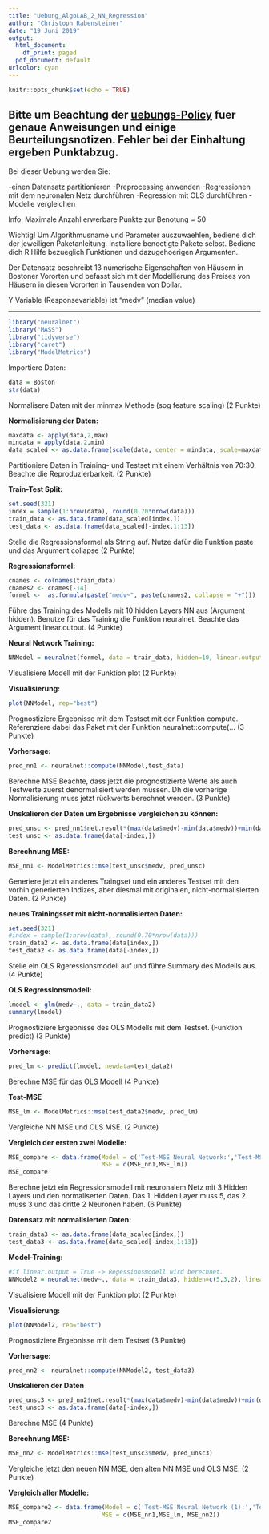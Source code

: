 ```yaml
---
title: "Uebung_AlgoLAB_2_NN_Regression"
author: "Christoph Rabensteiner"
date: "19 Juni 2019"
output:
  html_document:
    df_print: paged
  pdf_document: default
urlcolor: cyan
---
```


```r
knitr::opts_chunk$set(echo = TRUE)
```
Bitte um Beachtung der [uebungs-Policy](https://weblearn.fh-kufstein.ac.at/mod/page/view.php?id=46374) fuer genaue Anweisungen und einige Beurteilungsnotizen. Fehler bei der Einhaltung ergeben Punktabzug.
---

Bei dieser Uebung werden Sie:

-einen Datensatz partitionieren
-Preprocessing anwenden
-Regressionen mit dem neuronalen Netz durchführen
-Regression mit OLS durchführen
-Modelle vergleichen

Info: Maximale Anzahl erwerbare Punkte zur Benotung = 50

Wichtig!
Um Algorithmusname und Parameter auszuwaehlen, bediene dich der jeweiligen Paketanleitung.
Installiere benoetigte Pakete selbst.
Bediene dich R Hilfe bezueglich Funktionen und dazugehoerigen Argumenten.

Der Datensatz beschreibt 13 numerische Eigenschaften von Häusern in Bostoner Vororten und befasst sich mit der Modellierung des Preises von Häusern in diesen Vororten in Tausenden von Dollar.

Y Variable (Responsevariable) ist "medv" (median value)

---
```r
library("neuralnet")
library("MASS")
library("tidyverse")
library("caret")
library("ModelMetrics")
```


Importiere Daten:
```r
data = Boston
str(data)
```

Normalisere Daten mit der minmax Methode (sog feature scaling)
(2 Punkte)

**Normalisierung der Daten:**
```r
maxdata <- apply(data,2,max)
mindata = apply(data,2,min)
data_scaled <- as.data.frame(scale(data, center = mindata, scale=maxdata-mindata))
```

Partitioniere Daten in Training- und Testset mit einem Verhältnis von 70:30. Beachte die Reproduzierbarkeit.
 (2 Punkte)
 
**Train-Test Split:**
```r
set.seed(321)
index = sample(1:nrow(data), round(0.70*nrow(data)))
train_data <- as.data.frame(data_scaled[index,])
test_data <- as.data.frame(data_scaled[-index,1:13])
```

Stelle die Regressionsformel als String auf. Nutze dafür die Funktion paste und das Argument collapse
 (2 Punkte)

**Regressionsformel:** 
```r
cnames <- colnames(train_data)
cnames2 <- cnames[-14]
formel <-  as.formula(paste("medv~", paste(cnames2, collapse = "+")))
```

Führe das Training des Modells mit 10 hidden Layers NN aus (Argument hidden).
Benutze für das Training die Funktion neuralnet.
Beachte das Argument linear.output.
 (4 Punkte)
 
**Neural Network Training:**
```r
NNModel = neuralnet(formel, data = train_data, hidden=10, linear.output = T)
```

Visualisiere Modell mit der Funktion plot
 (2 Punkte)

**Visualisierung: **


```r
plot(NNModel, rep="best")
```

Prognostiziere Ergebnisse mit dem Testset mit der Funktion compute.
Referenziere dabei das Paket mit der Funktion 
neuralnet::compute(...
(3 Punkte) 

**Vorhersage:**
```r
pred_nn1 <- neuralnet::compute(NNModel,test_data)
```

Berechne MSE
Beachte, dass jetzt die prognostizierte Werte als auch Testwerte zuerst denormalisiert werden müssen. Dh die vorherige Normalisierung muss jetzt rückwerts berechnet werden.
 (3 Punkte)
 
**Unskalieren der Daten um Ergebnisse vergleichen zu können:**
```r
pred_unsc <- pred_nn1$net.result*(max(data$medv)-min(data$medv))+min(data$medv)
test_unsc <- as.data.frame(data[-index,])
```

**Berechnung MSE:**
```r
MSE_nn1 <- ModelMetrics::mse(test_unsc$medv, pred_unsc)
```

Generiere jetzt ein anderes Traingset und ein anderes Testset mit den vorhin generierten Indizes, aber diesmal mit originalen, nicht-normalisierten Daten. 
 (2 Punkte)
 
**neues Trainingsset mit nicht-normalisierten Daten:**
```r
set.seed(321)
#index = sample(1:nrow(data), round(0.70*nrow(data)))
train_data2 <- as.data.frame(data[index,])
test_data2 <- as.data.frame(data[-index,])
```

Stelle ein OLS Rgeressionsmodell auf und führe Summary des Modells aus.
 (4 Punkte)
 
**OLS Regressionsmodell:**
```r
lmodel <- glm(medv~., data = train_data2)
summary(lmodel)
```

Prognostiziere Ergebnisse des OLS Modells mit dem Testset. (Funktion predict)
 (3 Punkte)
 
**Vorhersage:**
```r
pred_lm <- predict(lmodel, newdata=test_data2) 
```

Berechne MSE für das OLS Modell
 (4 Punkte)
 
**Test-MSE**
```r
MSE_lm <- ModelMetrics::mse(test_data2$medv, pred_lm)
```

Vergleiche NN MSE und OLS MSE. 
 (2 Punkte)
 
**Vergleich der ersten zwei Modelle:**
```r
MSE_compare <- data.frame(Model = c('Test-MSE Neural Network:','Test-MSE Linear Model:'),
                          MSE = c(MSE_nn1,MSE_lm))
MSE_compare
```
Berechne jetzt ein Regressionsmodell mit neuronalem Netz mit 3 Hidden Layers und den normaliserten Daten. Das 1. Hidden Layer muss 5, das 2. muss 3 und das dritte 2 Neuronen haben. (6 Punkte)

**Datensatz mit normalisierten Daten:**
```r
train_data3 <- as.data.frame(data_scaled[index,])
test_data3 <- as.data.frame(data_scaled[-index,1:13])
```

**Model-Training:**
```r
#if linear.output = True -> Regessionsmodell wird berechnet.
NNModel2 = neuralnet(medv~., data = train_data3, hidden=c(5,3,2), linear.output = T)
```

Visualisiere Modell mit der Funktion plot
 (2 Punkte)
 
**Visualisierung:**


```r
plot(NNModel2, rep="best")
```

Prognostiziere Ergebnisse mit dem Testset
 (3 Punkte)

**Vorhersage:**
```r
pred_nn2 <- neuralnet::compute(NNModel2, test_data3)
```

**Unskalieren der Daten**
```r
pred_unsc3 <- pred_nn2$net.result*(max(data$medv)-min(data$medv))+min(data$medv)
test_unsc3 <- as.data.frame(data[-index,])
```

Berechne MSE
 (4 Punkte)
 
**Berechnung MSE:**
```r
MSE_nn2 <- ModelMetrics::mse(test_unsc3$medv, pred_unsc3)
```

Vergleiche jetzt den neuen NN MSE, den alten NN MSE und OLS MSE. 
 (2 Punkte)
 
**Vergleich aller Modelle:**
```r
MSE_compare2 <- data.frame(Model = c('Test-MSE Neural Network (1):','Test-MSE Linear Model:','Test-MSE Neural Network (2):'),
                          MSE = c(MSE_nn1,MSE_lm, MSE_nn2))
MSE_compare2
```